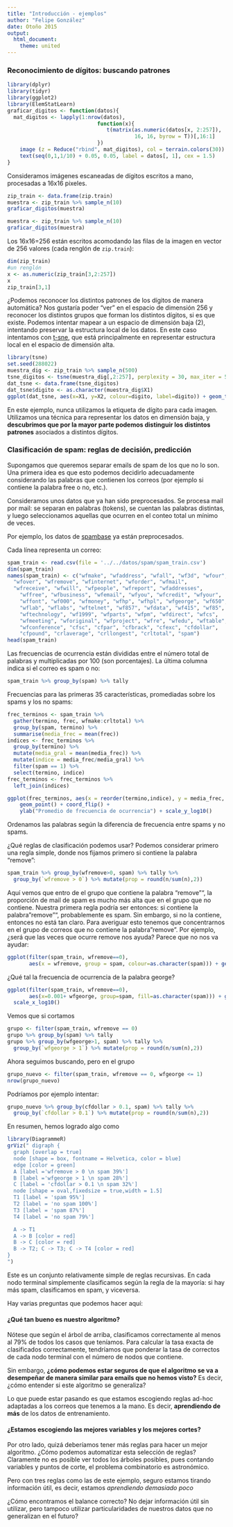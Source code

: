 ```yaml
---
title: "Introducción - ejemplos"
author: "Felipe González"
date: Otoño 2015
output: 
  html_document: 
    theme: united
---
```



### Reconocimiento de dígitos: buscando patrones

```r
library(dplyr)
library(tidyr)
library(ggplot2)
library(ElemStatLearn)
graficar_digitos <- function(datos){
  mat_digitos <- lapply(1:nrow(datos), 
	                         function(x){ 
                            	t(matrix(as.numeric(datos[x, 2:257]), 
                            	         16, 16, byrow = T))[,16:1]
                             })
	image (z = Reduce("rbind", mat_digitos), col = terrain.colors(30))
	text(seq(0,1,1/10) + 0.05, 0.05, label = datos[, 1], cex = 1.5)
}

```

Consideramos imágenes escaneadas de dígitos escritos a mano, procesadas
a 16x16 pixeles.

```r
zip_train <- data.frame(zip.train)
muestra <- zip_train %>% sample_n(10)
graficar_digitos(muestra)
```

```r
muestra <- zip_train %>% sample_n(10)
graficar_digitos(muestra)
```

Los 16x16=256 están escritos acomodando las filas de la imagen en 
vector de 256 valores (cada renglón de `zip.train`):

```r
dim(zip_train)
#un renglón
x <- as.numeric(zip_train[3,2:257])
x
zip_train[3,1]
```


¿Podemos reconocer los distintos patrones de los dígitos de manera
automática? Nos gustaría poder "ver" en el espacio de dimensión 256 y reconocer
los distintos grupos que forman los distintos dígitos, si es que existe. Podemos
intentar mapear a un espacio de dimensión baja (2), intentando preservar la estructura
local de los datos. En este caso intentamos con [t-sne](https://www.youtube.com/watch?v=RJVL80Gg3lA&list=UUtXKDgv1AVoG88PLl8nGXmw),
que está principalmente en representar estructura local en el espacio de dimensión alta.



```r
library(tsne)
set.seed(288022)
muestra_dig <- zip_train %>% sample_n(500)
tsne_digitos <- tsne(muestra_dig[,2:257], perplexity = 30, max_iter = 500, initial_dims = 15)
dat_tsne <- data.frame(tsne_digitos)
dat_tsne$digito <- as.character(muestra_dig$X1)
ggplot(dat_tsne, aes(x=X1, y=X2, colour=digito, label=digito)) + geom_text()
```

En este ejemplo, nunca utilizamos la etiqueta de dígito para cada imagen. Utilizamos una
técnica para representar los datos en dimensión baja, y **descubrimos que por la mayor parte
podemos distinguir los distintos patrones** asociados a distintos dígitos.


### Clasificación de spam: reglas de decisión, predicción

Supongamos que queremos separar emails de spam de los que no lo son.
Una primera idea es que esto podemos decidirlo adecuadamente considerando
las palabras que contienen los correos (por ejemplo si contiene la palabra free o no,
etc.).

Consideramos unos datos que ya han sido preprocesados. Se procesa mail por mail: se separan
en palabras (tokens), se cuentan las palabras distintas, y luego seleccionamos aquellas
que ocurren en el conteo total un mínimo de veces.

Por ejemplo, los datos de [spambase](https://archive.ics.uci.edu/ml/datasets/Spambase) ya están
preprocesados. 

Cada línea representa un correo:

```r
spam_train <- read.csv(file = '../../datos/spam/spam_train.csv')
dim(spam_train)
names(spam_train) <- c("wfmake", "wfaddress", "wfall", "wf3d", "wfour",
  "wfover", "wfremove", "wfinternet", "wforder", "wfmail", 
  "wfreceive", "wfwill", "wfpeople", "wfreport", "wfaddresses", 
	"wffree", "wfbusiness", "wfemail", "wfyou", "wfcredit", "wfyour", 
	"wffont", "wf000", "wfmoney", "wfhp", "wfhpl", "wfgeorge", "wf650", 
	"wflab", "wflabs", "wftelnet", "wf857", "wfdata", "wf415", "wf85", 
	"wftechnology", "wf1999", "wfparts", "wfpm", "wfdirect", "wfcs", 
	"wfmeeting", "wforiginal", "wfproject", "wfre", "wfedu", "wftable", 
	"wfconference", "cfsc", "cfpar", "cfbrack", "cfexc", "cfdollar", 
	"cfpound", "crlaverage", "crllongest", "crltotal", "spam")
head(spam_train)
```

Las frecuencias de ocurrencia están divididas entre el número total de palabras
y multiplicadas por 100 (son porcentajes). La última columna indica si el correo es spam o no: 

```r
spam_train %>% group_by(spam) %>% tally
```
Frecuencias para las primeras 35 características, promediadas sobre
los spams y los no spams:

```r
frec_terminos <- spam_train %>% 
  gather(termino, frec, wfmake:crltotal) %>%
  group_by(spam, termino) %>%
  summarise(media_frec = mean(frec))
indices <- frec_terminos %>% 
  group_by(termino) %>%
  mutate(media_gral = mean(media_frec)) %>%
  mutate(indice = media_frec/media_gral) %>%
  filter(spam == 1) %>%
  select(termino, indice)
frec_terminos <- frec_terminos %>%
  left_join(indices)
```

```r
ggplot(frec_terminos, aes(x = reorder(termino,indice), y = media_frec, colour=factor(spam))) + 
    geom_point() + coord_flip() +
    ylab("Promedio de frecuencia de ocurrencia") + scale_y_log10() 
```

Ordenamos las palabras según la diferencia de frecuencia entre spams y no spams.


¿Qué reglas de clasificación podemos usar? Podemos considerar primero una
regla simple, donde nos fijamos primero si contiene la palabra
"remove":

```r
spam_train %>% group_by(wfremove>0, spam) %>% tally %>%
  group_by(`wfremove > 0`) %>% mutate(prop = round(n/sum(n),2))
```

Aquí vemos que entro de el grupo que contiene la palabra "remove"", la proporción
de mail de spam es mucho más alta que en el grupo que no contiene. Nuestra primera regla
podría ser entonces: si contiene la palabra "remove"", probablemente es spam. Sin embargo,
si no la contiene, entonces no está tan claro. Para averiguar esto tenemos
que concentrarnos en el grupo de correos que no contiene la palabra "remove". Por ejemplo,
¿será que las veces que ocurre remove nos ayuda? Parece que no nos va ayudar:


```r
ggplot(filter(spam_train, wfremove==0),
       aes(x = wfremove, group = spam, colour=as.character(spam))) + geom_density()
```

¿Qué tal la frecuencia de ocurrencia de la palabra george?

```r
ggplot(filter(spam_train, wfremove==0),
       aes(x=0.001+ wfgeorge, group=spam, fill=as.character(spam))) + geom_histogram() +
  scale_x_log10()
```

Vemos que si cortamos

```r
grupo <- filter(spam_train, wfremove == 0)
grupo %>% group_by(spam) %>% tally
grupo %>% group_by(wfgeorge>1, spam) %>% tally %>%
  group_by(`wfgeorge > 1`) %>% mutate(prop = round(n/sum(n),2))
```

Ahora seguimos buscando, pero en el grupo
```r
grupo_nuevo <- filter(spam_train, wfremove == 0, wfgeorge <= 1)
nrow(grupo_nuevo)

```

Podríamos por ejemplo intentar:
```r
grupo_nuevo %>% group_by(cfdollar > 0.1, spam) %>% tally %>%
  group_by(`cfdollar > 0.1`) %>% mutate(prop = round(n/sum(n),2))
```

En resumen, hemos logrado algo como

```r
library(DiagrammeR)
grViz(" digraph {
  graph [overlap = true]
  node [shape = box, fontname = Helvetica, color = blue]
  edge [color = green]
  A [label ='wfremove > 0 \n spam 39%']
  B [label ='wfgeorge > 1 \n spam 28%']
  C [label = 'cfdollar > 0.1 \n spam 32%']
  node [shape = oval,fixedsize = true,width = 1.5]
  T1 [label = 'spam 95%']
  T2 [label = 'no spam 100%']
  T3 [label = 'spam 87%']
  T4 [label = 'no spam 79%']

  A -> T1
  A -> B [color = red]
  B -> C [color = red]
  B -> T2; C -> T3; C -> T4 [color = red]
}
")
```


Este es un conjunto relativamente simple de reglas recursivas. En cada nodo terminal
simplemente clasificamos según la regla de la mayoría: si hay más spam, clasificamos en spam, y viceversa.

Hay varias preguntas que podemos hacer aquí:

#### ¿Qué tan bueno es nuestro algoritmo?

Nótese que según el árbol de arriba, clasificamos correctamente al menos al 79% de
todos los casos que teníamos. Para calcular la tasa exacta de clasificados correctamente, tendríamos
que ponderar la tasa de correctos de cada nodo terminal con el número de nodos que contiene.

Sin embargo, **¿cómo podemos estar seguros de que el algoritmo se va a desempeñar
de manera similar para emails que no hemos visto?** Es decir, ¿cómo entender si este
algoritmo se generaliza?

Lo que puede estar pasando es que estamos escogiendo reglas ad-hoc adaptadas a los
correos que tenemos a la mano. Es decir, **aprendiendo de más** de los datos de entrenamiento.

#### ¿Estamos escogiendo las mejores variables y los mejores cortes?

Por otro lado, quizá deberíamos tener más reglas para hacer un mejor algoritmo. ¿Cómo podemos
automatizar esta selección de reglas? Claramente no es posible ver todos los árboles posibles, pues
contando variables y puntos de corte, el problema combinatorio es astronómico. 

Pero con tres reglas como las de este ejemplo, seguro estamos tirando información útil, es decir, estamos *aprendiendo demasiado poco*

¿Cómo encontramos el balance correcto? No dejar información útil sin utilizar, pero tampoco utilizar
particularidades de nuestros datos que no generalizan en el futuro?

